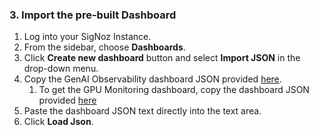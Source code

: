 ### 3. Import the pre-built Dashboard

1. Log into your SigNoz Instance.
1. From the sidebar, choose **Dashboards**.
1. Click **Create new dashboard** button and select **Import JSON** in the drop-down menu.
1. Copy the GenAI Observability dashboard JSON provided [here](https://raw.githubusercontent.com/openlit/openlit/main/assets/signoz-openlit.json).
   1. To get the GPU Monitoring dashboard, copy the dashboard JSON provided [here](https://raw.githubusercontent.com/openlit/openlit/main/assets/signoz-gpu-dashboard.json)
1. Paste the dashboard JSON text directly into the text area.
1. Click **Load Json**.
